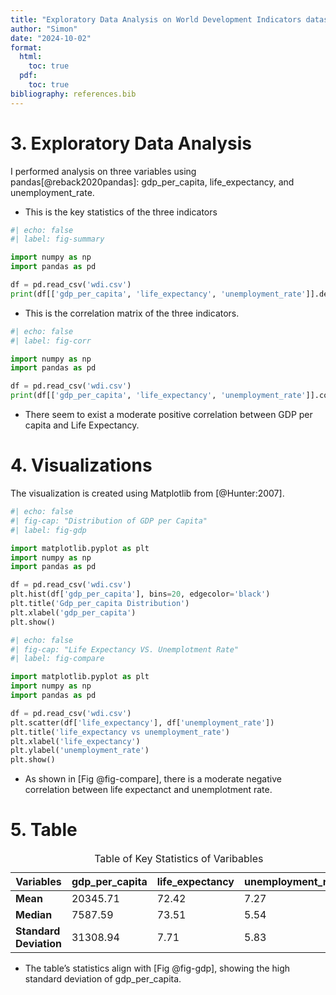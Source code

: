 ```yaml
---
title: "Exploratory Data Analysis on World Development Indicators dataset"
author: "Simon"
date: "2024-10-02"
format:
  html:
    toc: true
  pdf:
    toc: true
bibliography: references.bib
---
```



# 3. Exploratory Data Analysis
I performed analysis on three variables using pandas[@reback2020pandas]: gdp_per_capita, life_expectancy, and unemployment_rate.

- This is the key statistics of the three indicators
```python
#| echo: false
#| label: fig-summary 

import numpy as np
import pandas as pd

df = pd.read_csv('wdi.csv')
print(df[['gdp_per_capita', 'life_expectancy', 'unemployment_rate']].describe())
```

- This is the correlation matrix of the three indicators.
```python
#| echo: false
#| label: fig-corr 

import numpy as np
import pandas as pd

df = pd.read_csv('wdi.csv')
print(df[['gdp_per_capita', 'life_expectancy', 'unemployment_rate']].corr())
```

- There seem to exist a moderate positive correlation between GDP per capita and Life Expectancy.

# 4. Visualizations

The visualization is created using Matplotlib from [@Hunter:2007].

```python
#| echo: false
#| fig-cap: "Distribution of GDP per Capita"
#| label: fig-gdp 

import matplotlib.pyplot as plt
import numpy as np
import pandas as pd

df = pd.read_csv('wdi.csv')
plt.hist(df['gdp_per_capita'], bins=20, edgecolor='black')
plt.title('Gdp_per_capita Distribution')
plt.xlabel('gdp_per_capita')
plt.show()
```
```python
#| echo: false
#| fig-cap: "Life Expectancy VS. Unemplotment Rate"
#| label: fig-compare 

import matplotlib.pyplot as plt
import numpy as np
import pandas as pd

df = pd.read_csv('wdi.csv')
plt.scatter(df['life_expectancy'], df['unemployment_rate'])
plt.title('life_expectancy vs unemployment_rate')
plt.xlabel('life_expectancy')
plt.ylabel('unemployment_rate')
plt.show()
```

- As shown in [Fig @fig-compare], there is a moderate negative correlation between life expectanct and unemplotment rate.

# 5. Table

| Variables            | gdp_per_capita | life_expectancy | unemployment_rate |
|----------------------|----------------|-----------------|------------------|
| **Mean**             | 20345.71       | 72.42           | 7.27             |
| **Median**           | 7587.59        | 73.51           | 5.54             |
| **Standard Deviation**| 31308.94       | 7.71            | 5.83             |

: Table of Key Statistics of Varibables


- The table's statistics align with [Fig @fig-gdp], showing the high standard deviation of gdp_per_capita.